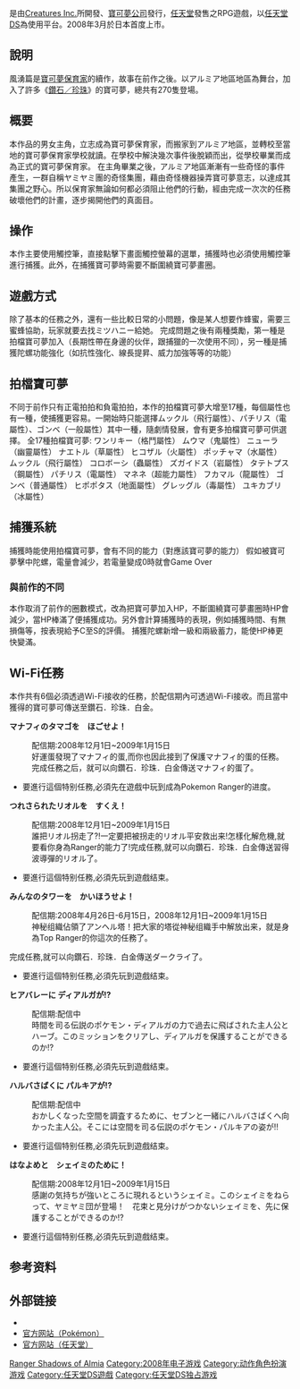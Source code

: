 {{Unreferenced|time=2016-07-28T12:47:19+00:00}}
{{noteTA
|G1=Games
|G2=Pokemon
}}
{{Infobox VG
| title       = 寶可夢保育家 風湧篇
| original    = 
| japanese    = ポケモンレンジャー　バトナージ
| english     = Pokémon Ranger: Shadows of Almia
| image       = 
| caption     = 
| official    = 
| common      = 
| genre       = [[動作角色扮演遊戲|動作角色扮演遊戲]]
| platforms   = [[任天堂DS|任天堂DS]]
| developer   = [[Creatures|Creatures]]
| publisher   = [[Nintendo|Nintendo]]<br />[[寶可夢公司|寶可夢公司]]
| director    = 入江勝義
| producer    = 陣內弘之<br />鶴宏明
| designer    = Hajime Kuroyanagi<br />Yukinori Torii<br />Hirofumi Matsuoka<br />Tomoaki Imakuni<br />Yasuhiro Ito<br />Satoko Harigaya<br />Tomohide Takaiwa
| writer      = 戶田昭吾
| programmer  = 
| composer    = 橘田拓人<br />佐藤きんた<br />天宅しのぶ
| artist      = 
| series      = [[寶可夢系列_(遊戲)|寶可夢]]
| engine      = 
| modes       = [[单人电子游戏|單人]]
| released    = {{vgrelease|JP|March 20, 2008<ref>{{cite web|url=http://me.ign.com/en/pokemon-ranger-shadows-of-almia-nds-1/image/|title=Pokemon Ranger: Batonnage|website=[[IGN|IGN]]|publisher=[[News_Corporation_(1980–2013)|News Corporation]]|access-date=May 27, 2018}}</ref>}}{{vgrelease|NA|November 10, 2008}}{{vgrelease|EU|November 21, 2008<ref>{{cite news|url=https://kotaku.com/5055974/nintendo-europes-fallwinter-lineup-revealed|first=Owen|last=Good|title=Nintendo Europe's Fall/Winter Lineup Revealed|website=[[Kotaku|Kotaku]]|date=2008-09-28|access-date=2018-05-27}}</ref>}}{{vgrelease|AUS|November 13, 2008<ref>http://www.aussie-nintendo.com/?pageid=article&t=13230</ref>}}
| onlinegame  = 
| shutdown    = 
}}

{{日本作品|寶可夢保育家 風湧篇|ポケモンレンジャー　バトナージ}}是由[[Creatures_Inc.|Creatures Inc.]]所開發、[[寶可夢公司|寶可夢公司]]發行，[[任天堂|任天堂]]發售之RPG遊戲，以[[任天堂DS|任天堂DS]]為使用平台。2008年3月於日本首度上市。

== 說明 ==
風湧篇是[[寶可夢保育家|寶可夢保育家]]的續作，故事在前作之後。以アルミア地區地區為舞台，加入了許多《[[寶可夢_鑽石／珍珠|鑽石／珍珠]]》的寶可夢，總共有270隻登場。

== 概要 ==
本作品的男女主角，立志成為寶可夢保育家，而搬家到アルミア地區，並轉校至當地的寶可夢保育家學校就讀。在學校中解決幾次事件後脫穎而出，從學校畢業而成為正式的寶可夢保育家。
在主角畢業之後，アルミア地區漸漸有一些奇怪的事件產生，一群自稱ヤミヤミ團的奇怪集團，藉由奇怪機器操弄寶可夢意志，以達成其集團之野心。所以保育家無論如何都必須阻止他們的行動，經由完成一次次的任務破壞他們的計畫，逐步揭開他們的真面目。

== 操作 ==
本作主要使用觸控筆，直接點擊下畫面觸控螢幕的選單，捕獲時也必須使用觸控筆進行捕獲。此外，在捕獲寶可夢時需要不斷圍繞寶可夢畫圈。

== 遊戲方式 ==
除了基本的任務之外，還有一些比較日常的小問題，像是某人想要作蜂蜜，需要三蜜蜂協助，玩家就要去找ミツハニー給她。
完成問題之後有兩種獎勵，第一種是拍檔寶可夢加入（長期性帶在身邊的伙伴，跟捕獵的一次使用不同），另一種是捕獲陀螺功能強化（如抗性強化、線長提昇、威力加強等等的功能）

== 拍檔寶可夢 ==
不同于前作只有正電拍拍和負電拍拍，本作的拍檔寶可夢大增至17種，每個屬性也有一種，使捕獲更容易。一開始時只能選擇ムックル（飛行屬性）、パチリス（電屬性）、ゴンベ（一般屬性）其中一種，隨劇情發展，會有更多拍檔寶可夢可供選擇。
全17種拍檔寶可夢:
ワンリキー（格鬥屬性）
ムウマ（鬼屬性）
ニューラ（幽靈屬性）
ナエトル（草屬性）
ヒコザル（火屬性）
ポッチャマ（水屬性）
ムックル（飛行屬性）
コロボーシ（蟲屬性）
ズガイドス（岩屬性）
タテトプス（鋼屬性）
パチリス（電屬性）
マネネ（超能力屬性）
フカマル（龍屬性）
ゴンベ（普通屬性）
ヒポポタス（地面屬性）
グレッグル（毒屬性）
ユキカブリ（冰屬性）

== 捕獲系統 ==
捕獲時能使用拍檔寶可夢，會有不同的能力（對應該寶可夢的能力）
假如被寶可夢擊中陀螺，電量會減少，若電量變成0時就會Game Over

===與前作的不同===
本作取消了前作的圈數模式，改為把寶可夢加入HP，不斷圍繞寶可夢畫圈時HP會減少，當HP棒滿了便捕獲成功。另外會計算捕獲時的表現，例如捕獲時間、有無損傷等，按表現給予C至S的評價。
捕獲陀螺新增一級和兩級蓄力，能使HP棒更快變滿。

== Wi-Fi任務 ==
本作共有6個必須透過Wi-Fi接收的任務，於配信期內可透過Wi-Fi接收。而且當中獲得的寶可夢可傳送至鑽石．珍珠．白金。

'''マナフィのタマゴを　ほごせよ！'''
:配信期:2008年12月1日~2009年1月15日
:好運蛋發現了マナフィ的蛋,而你也因此接到了保護マナフィ的蛋的任務。完成任務之后，就可以向鑽石．珍珠．白金傳送マナフィ的蛋了。
*要進行這個特别任務,必須先在遊戲中玩到成為Pokemon Ranger的进度。

'''つれさられたリオルを　すくえ！'''
:配信期:2008年12月1日~2009年1月15日
:誰把リオル拐走了?!一定要把被拐走的リオル平安救出来!怎樣化解危機,就要看你身為Ranger的能力了!完成任務,就可以向鑽石．珍珠．白金傳送習得波導彈的リオル了。
*要進行這個特别任務,必須先玩到遊戲结束。

'''みんなのタワーを　かいほうせよ！'''
:配信期:2008年4月26日-6月15日，2008年12月1日~2009年1月15日
:神秘组織佔領了アンヘル塔！把大家的塔從神秘组織手中解放出来，就是身為Top Ranger的你這次的任務了。
完成任務,就可以向鑽石．珍珠．白金傳送ダークライ了。
*要進行這個特别任務,必須先玩到遊戲结束。

'''ヒアバレーに ディアルガが!?'''
:配信期:配信中
:時間を司る伝説のポケモン・ディアルガの力で過去に飛ばされた主人公とハーブ。このミッションをクリアし、ディアルガを保護することができるのか!?
*要進行這個特别任務,必須先玩到遊戲结束。

'''ハルバさばくに パルキアが!?'''
:配信期:配信中
:おかしくなった空間を調査するために、セブンと一緒にハルバさばくへ向かった主人公。そこには空間を司る伝説のポケモン・パルキアの姿が!!
*要進行這個特别任務,必須先玩到遊戲结束。

'''はなよめと　シェイミのために！'''
:配信期:2008年12月1日~2009年1月15日
:感謝の気持ちが強いところに現れるというシェイミ。このシェイミをねらって、ヤミヤミ団が登場！　花束と見分けがつかないシェイミを、先に保護することができるのか!?
*要進行這個特别任務,必須先玩到遊戲结束。

==参考资料==
{{reflist}}

== 外部链接 ==
* {{official|http://www.pokemonranger.com/shadowsofalmia/ }}{{en}}
* [http://www.pokemon.co.jp/special/ranger/ 官方网站（Pokémon）] {{Wayback|url=http://www.pokemon.co.jp/special/ranger/ |date=20130310034226 }}{{ja}}
* [http://www.nintendo.co.jp/ds/yp2j/ 官方网站（任天堂）] {{Wayback|url=http://www.nintendo.co.jp/ds/yp2j/ |date=20120402121056 }}{{ja}}

{{精灵宝可梦系列 (游戏)}}

{{DEFAULTSORT:Pokemon Ranger Shadows of Almia}}
[[Category:寶可夢系列_(遊戲)|Ranger Shadows of Almia]]
[[Category:2008年电子游戏|Category:2008年电子游戏]]
[[Category:动作角色扮演游戏|Category:动作角色扮演游戏]]
[[Category:任天堂DS遊戲|Category:任天堂DS遊戲]]
[[Category:任天堂DS独占游戏|Category:任天堂DS独占游戏]]